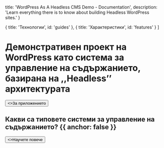 
  title: 'WordPress As A Headless CMS Demo - Documentation',
  description: 'Learn everything there is to know about building Headless WordPress sites.'
}

  { title: 'Технологии', id: 'guides' },
  { title: 'Характеристики', id: 'features' }
]

<HeroPattern />

# Демонстративен проект на WordPress като система за управление на съдържанието, базирана на ,,Headless’’ архитектурата


<div className="not-prose mb-16 mt-6 flex gap-3">
  <Button href="/documentation/about-the-application" arrow="right">
    <>За приложението</>
  </Button>
</div>

## Какви са типовете системи за управление на съдържанието? {{ anchor: false }}

<div className="not-prose">
  <Button href="/documentation/core-principles" variant="text" arrow="right">
    <>Научете повече</>
  </Button>
</div>

<Technologies />

<Features />